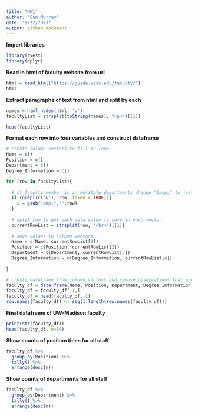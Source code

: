 ```yaml
---
title: "HW1"
author: "Sam Murray"
date: "9/22/2021"
output: github_document
---
```

**Import libraries**
```r
library(rvest)
library(dplyr)
```
**Read in html of faculty website from url**
```r
html = read_html("https://guide.wisc.edu/faculty/")
html
```
**Extract paragraphs of text from html and split by each**
```r
names = html_nodes(html, 'p')
facultyList = strsplit(toString(names), "<p>")[[1]]

head(facultyList)
```
**Format each row into four variables and construct dataframe**
```r
# create column vectors to fill in loop
Name = c()
Position = c()
Department = c()
Degree_Information = c()

for (row in facultyList){
  
  # if faculty member is in mulitple departments change "&amp;" to just "&"
  if (grepl(c('&'), row, fixed = TRUE)){
    i = gsub("amp;","",row)
  }
  
  # split row to get each data value to save in each vector
  currentRowList = strsplit(row, "<br>")[[1]]
  
  # save values in column vectors
  Name = c(Name, currentRowList[1])
  Position = c(Position, currentRowList[2])
  Department = c(Department, currentRowList[3])
  Degree_Information = c(Degree_Information, currentRowList[4])
  
}

# create dataframe from column vectors and remove observations that aren't faculty members, then reset the index
faculty_df = data.frame(Name, Position, Department, Degree_Information)
faculty_df = faculty_df[-1,]
faculty_df = head(faculty_df,-1)
row.names(faculty_df) <- seq(1:length(row.names(faculty_df)))
```

**Final dataframe of UW-Madison faculty**
```r
print(str(faculty_df))
head(faculty_df, n=10)
```

**Show counts of position titles for  all staff**
```r
faculty_df %>% 
  group_by(Position) %>% 
  tally() %>% 
  arrange(desc(n))
```
**Show counts of departments for  all staff**
```r
faculty_df %>% 
  group_by(Department) %>% 
  tally() %>% 
  arrange(desc(n))
```